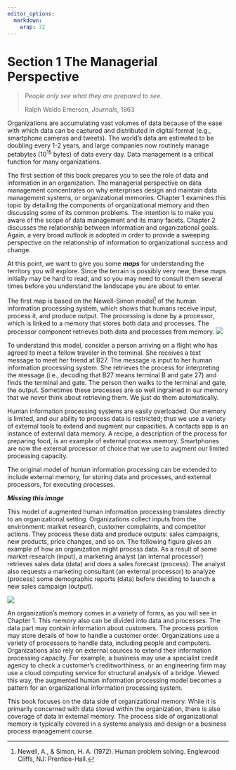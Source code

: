 ```yaml
---
editor_options: 
  markdown: 
    wrap: 72
---
```



# Section 1 The Managerial Perspective {.unnumbered}

> *People only see what they are prepared to see*.
>
> Ralph Waldo Emerson, *Journals*, 1863

Organizations are accumulating vast volumes of data because of the ease
with which data can be captured and distributed in digital format (e.g.,
smartphone cameras and tweets). The world's data are estimated to be
doubling every 1-2 years, and large companies now routinely manage
petabytes (10^15^ bytes) of data every day. Data management is a
critical function for many organizations.

The first section of this book prepares you to see the role of data and
information in an organization. The managerial perspective on data
management concentrates on why enterprises design and maintain data
management systems, or organizational memories. Chapter 1 examines this
topic by detailing the components of organizational memory and then
discussing some of its common problems. The intention is to make you
aware of the scope of data management and its many facets. Chapter 2
discusses the relationship between information and organizational goals.
Again, a very broad outlook is adopted in order to provide a sweeping
perspective on the relationship of information to organizational success
and change.

At this point, we want to give you some ***maps*** for understanding the
territory you will explore. Since the terrain is possibly very new,
these maps initially may be hard to read, and so you may need to consult
them several times before you understand the landscape you are about to
enter.

The first map is based on the Newell-Simon model[^section-1] of the
human information processing system, which shows that humans receive
input, process it, and produce output. The processing is done by a
processor, which is linked to a memory that stores both data and
processes. The processor component retrieves both data and processes
from memory. ![](Figures/Section%201/Simon-Newell.png)

[^section-1]: Newell, A., & Simon, H. A. (1972). Human problem solving.
    Englewood Cliffs, NJ: Prentice-Hall.

To understand this model, consider a person arriving on a flight who has
agreed to meet a fellow traveler in the terminal. She receives a text
message to meet her friend at B27. The message is input to her human
information processing system. She retrieves the process for
interpreting the message (i.e., decoding that B27 means terminal B and
gate 27) and finds the terminal and gate. The person then walks to the
terminal and gate, the output. Sometimes these processes are so well
ingrained in our memory that we never think about retrieving them. We
just do them automatically.

Human information processing systems are easily overloaded. Our memory
is limited, and our ability to process data is restricted; thus we use a
variety of external tools to extend and augment our capacities. A
contacts app is an instance of external data memory. A recipe, a
description of the process for preparing food, is an example of external
process memory. Smartphones are now the external processor of choice
that we use to augment our limited processing capacity.

The original model of human information processing can be extended to
include external memory, for storing data and processes, and external
processors, for executing processes.

***Missing this image***

This model of augmented human information processing translates directly
to an organizational setting. Organizations collect inputs from the
environment: market research, customer complaints, and competitor
actions. They process these data and produce outputs: sales campaigns,
new products, price changes, and so on. The following figure gives an
example of how an organization might process data. As a result of some
market research (input), a marketing analyst (an internal processor)
retrieves sales data (data) and does a sales forecast (process). The
analyst also requests a marketing consultant (an external processor) to
analyze (process) some demographic reports (data) before deciding to
launch a new sales campaign (output).

![](Figures/Section%201/org%20info%20processing.png)

An organization's memory comes in a variety of forms, as you will see in
Chapter 1. This memory also can be divided into data and processes. The
data part may contain information about customers. The process portion
may store details of how to handle a customer order. Organizations use a
variety of processors to handle data, including people and computers.
Organizations also rely on external sources to extend their information
processing capacity. For example, a business may use a specialist credit
agency to check a customer's creditworthiness, or an engineering firm
may use a cloud computing service for structural analysis of a bridge.
Viewed this way, the augmented human information processing model
becomes a pattern for an organizational information processing system.

This book focuses on the data side of organizational memory. While it is
primarily concerned with data stored within the organization, there is
also coverage of data in external memory. The process side of
organizational memory is typically covered in a systems analysis and
design or a business process management course.

\newpage